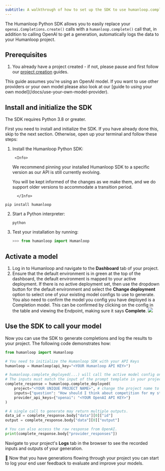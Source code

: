 ```yaml
---
subtitle: A walkthrough of how to set up the SDK to use humanloop.complete()
---
```


The Humanloop Python SDK allows you to easily replace your `openai.Completions.create()` calls with a `humanloop.complete()` call that, in addition to calling OpenAI to get a generation, automatically logs the data to your Humanloop project.

## Prerequisites

1. You already have a project created - if not, please pause and first follow our [project creation](/docs/create-a-project-from-the-playground) guides.

<Tip>
  This guide assumes you're using an OpenAI model. If you want to use other
  providers or your own model please also look at our [guide to using your own
  model](/docs/use-your-own-model-provider).
</Tip>

## Install and initialize the SDK

<Tip>The SDK requires Python 3.8 or greater.</Tip>

First you need to install and initialize the SDK. If you have already done this, skip to the next section. Otherwise, open up your terminal and follow these steps:

1.  Install the Humanloop Python SDK:

         <Info>

    We recommend pinning your installed Humanloop SDK to a specific version as our API is still currently evolving.

    You will be kept informed of the changes as we make them, and we do support older versions to accommodate a transition period.

          </Info>

```shell
pip install humanloop
```

2. Start a Python interpreter:

   ```shell
   python
   ```

3. Test your installation by running:
   ```python
   >>> from humanloop import Humanloop
   ```

## Activate a model

1. Log in to Humanloop and navigate to the **Dashboard** tab of your project.
2. Ensure that the default environment is in green at the top of the dashboard, the default environment is mapped to your active deployment. If there is no active deployment set, then use the dropdown button for the default environment and select the **Change deployment** option to select one of your existing model configs to use to generate. You also need to confirm the model you config you have deployed is a Completion model. This can be confirmed by clicking on the config in the table and viewing the Endpoint, making sure it says **Complete**.
   <img src="../../../assets/images/e3caf77-image.png" />

## Use the SDK to call your model

Now you can use the SDK to generate completions and log the results to your project. The following code demonstrates how:

```python
from humanloop import Humanloop

# You need to initialize the Humanloop SDK with your API Keys
humanloop = Humanloop(api_key="<YOUR Humanloop API KEY>")

# humanloop.complete_deployed(...) will call the active model config on your project.
# The inputs must match the input of the prompt template in your project.
complete_response = humanloop.complete_deployed(
    project="<YOUR UNIQUE PROJECT NAME>", # change the project name to your project
    inputs={"question": "How should I think about competition for my startup?"},
    provider_api_keys={"openai": "<YOUR OpenAI API KEY>"}
)

# A single call to generate may return multiple outputs.
data_id = complete_response.body["data"][0]["id"]
output = complete_response.body["data"][0]["output"]

# You can also access the raw response from OpenAI.
print(complete_response.body["provider_responses"])
```

Navigate to your project's **Logs** tab in the browser to see the recorded inputs and outputs of your generation.

🎉 Now that you have generations flowing through your project you can start to log your end user feedback to evaluate and improve your models.
